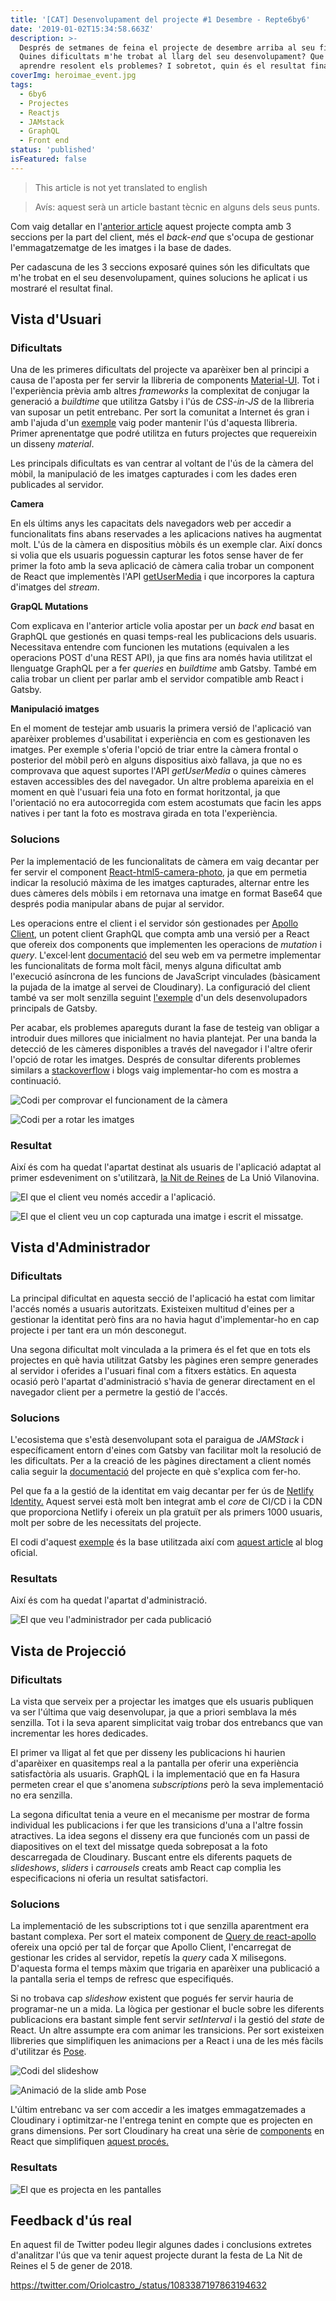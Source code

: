```yaml
---
title: '[CAT] Desenvolupament del projecte #1 Desembre - Repte6by6'
date: '2019-01-02T15:34:58.663Z'
description: >-
  Després de setmanes de feina el projecte de desembre arriba al seu final.
  Quines dificultats m'he trobat al llarg del seu desenvolupament? Que he pogut
  aprendre resolent els problemes? I sobretot, quin és el resultat final?
coverImg: heroimae_event.jpg
tags:
  - 6by6
  - Projectes
  - Reactjs
  - JAMstack
  - GraphQL
  - Front end
status: 'published'
isFeatured: false
---
```

> This article is not yet translated to english

> Avís: aquest serà un article bastant tècnic en alguns dels seus punts.

Com vaig detallar en l'[anterior article](/blog/2018-12-12-projecte-1-desembre-repte6by6/) aquest projecte compta amb 3 seccions per la part del client, més el _back-end_ que s'ocupa de gestionar l'emmagatzematge de les imatges i la base de dades.

Per cadascuna de les 3 seccions exposaré quines són les dificultats que m'he trobat en el seu desenvolupament, quines solucions he aplicat i us mostraré el resultat final.

## Vista d'Usuari

### Dificultats

Una de les primeres dificultats del projecte va aparèixer ben al principi a causa de l'aposta per fer servir la llibreria de components [Material-UI](https://material-ui.com/). Tot i l'experiència prèvia amb altres _frameworks_ la complexitat de conjugar la generació a _buildtime_ que utilitza Gatsby i l'ús de _CSS-in-JS_ de la llibreria van suposar un petit entrebanc. Per sort la comunitat a Internet és gran i amb l'ajuda d'un [exemple](https://github.com/mui-org/material-ui/tree/master/examples/gatsby) vaig poder mantenir l'ús d'aquesta llibreria. Primer aprenentatge que podré utilitza en futurs projectes que requereixin un disseny _material_.

Les principals dificultats es van centrar al voltant de l'ús de la càmera del mòbil, la manipulació de les imatges capturades i com les dades eren publicades al servidor.

**Camera**

En els últims anys les capacitats dels navegadors web per accedir a funcionalitats fins abans reservades a les aplicacions natives ha augmentat molt. L'ús de la càmera en dispositius mòbils és un exemple clar. Així doncs si volia que els usuaris poguessin capturar les fotos sense haver de fer primer la foto amb la seva aplicació de càmera calia trobar un component de React que implementès l'API [getUserMedia](https://developer.mozilla.org/en-US/docs/Web/API/MediaDevices/getUserMedia) i que incorpores la captura d'imatges del _stream_.

**GrapQL Mutations**

Com explicava en l'anterior article volia apostar per un _back end_ basat en GraphQL que gestionés en quasi temps-real les publicacions dels usuaris. Necessitava entendre com funcionen les mutations (equivalen a les operacions POST d'una REST API), ja que fins ara només havia utilitzat el llenguatge GraphQL per a fer _queries_ en _buildtime_ amb Gatsby. També em calia trobar un client per parlar amb el servidor compatible amb React i Gatsby.

**Manipulació imatges**

En el moment de testejar amb usuaris la primera versió de l'aplicació van aparèixer problemes d'usabilitat i experiència en com es gestionaven les imatges. Per exemple s'oferia l'opció de triar entre la càmera frontal o posterior del mòbil però en alguns dispositius això fallava, ja que no es comprovava que aquest suportes l'API _getUserMedia_ o quines càmeres estaven accessibles des del navegador. Un altre problema apareixia en el moment en què l'usuari feia una foto en format horitzontal, ja que l'orientació no era autocorregida com estem acostumats que facin les apps natives i per tant la foto es mostrava girada en tota l'experiència.

### Solucions

Per la implementació de les funcionalitats de càmera em vaig decantar per fer servir el component [React-html5-camera-photo](https://www.npmjs.com/package/react-html5-camera-photo), ja que em permetia indicar la resolució màxima de les imatges capturades, alternar entre les dues càmeres dels mòbils i em retornava una imatge en format Base64 que després podia manipular abans de pujar al servidor.

Les operacions entre el client i el servidor són gestionades per [Apollo Client,](https://www.apollographql.com/docs/react/) un potent client GraphQL que compta amb una versió per a React que ofereix dos components que implementen les operacions de _mutation_ i _query_. L'excel·lent [documentació](https://www.apollographql.com/docs/react/api/react-apollo.html) del seu web em va permetre implementar les funcionalitats de forma molt fàcil, menys alguna dificultat amb l'execució asíncrona de les funcions de JavaScript vinculades (bàsicament la pujada de la imatge al servei de Cloudinary). La configuració del client també va ser molt senzilla seguint [l'exemple](https://github.com/jlengstorf/gatsby-with-apollo) d'un dels desenvolupadors principals de Gatsby.

Per acabar, els problemes apareguts durant la fase de testeig van obligar a introduir dues millores que inicialment no havia plantejat. Per una banda la detecció de les càmeres disponibles a través del navegador i l'altre oferir l'opció de rotar les imatges. Després de consultar diferents problemes similars a [stackoverflow](https://stackoverflow.com/) i blogs vaig implementar-ho com es mostra a continuació.

![Codi per comprovar el funcionament de la càmera](./getusermedia.png "Codi per comprovar el funcionament de la càmera")

![Codi per a rotar les imatges](./rotateimage.png "Codi per a rotar les imatges")

### Resultat

Així és com ha quedat l'apartat destinat als usuaris de l'aplicació adaptat al primer esdeveniment on s'utilitzarà, [la Nit de Reines](https://www.facebook.com/events/739878189741702/) de La Unió Vilanovina.

![El que el client veu només accedir a l'aplicació.](./6by6december_client_empty.png "El que el client veu només accedir a l'aplicació.")

![El que el client veu un cop capturada una imatge i escrit el missatge.](./6by6december_client_full.png "El que el client veu un cop capturada una imatge i escrit el missatge.")

## Vista d'Administrador

### Dificultats

La principal dificultat en aquesta secció de l'aplicació ha estat com limitar l'accés només a usuaris autoritzats. Existeixen multitud d'eines per a gestionar la identitat però fins ara no havia hagut d'implementar-ho en cap projecte i per tant era un món desconegut. 

Una segona dificultat molt vinculada a la primera és el fet que en tots els projectes en què havia utilitzat Gatsby les pàgines eren sempre generades al servidor i oferides a l'usuari final com a fitxers estàtics. En aquesta ocasió però l'apartat d'administració s'havia de generar directament en el navegador client per a permetre la gestió de l'accés.

### Solucions

L'ecosistema que s'està desenvolupant sota el paraigua de _JAMStack_ i específicament entorn d'eines com Gatsby van facilitar molt la resolució de les dificultats. Per a la creació de les pàgines directament a client només calia seguir la [documentació](https://www.gatsbyjs.org/docs/authentication-tutorial/#creating-client-only-routes) del projecte en què s'explica com fer-ho. 

Pel que fa a la gestió de la identitat em vaig decantar per fer ús de [Netlify Identity.](https://www.netlify.com/docs/identity/) Aquest servei està molt ben integrat amb el _core_ de CI/CD i la CDN que proporciona Netlify i ofereix un pla gratuït per als primers 1000 usuaris, molt per sobre de les necessitats del projecte. 

El codi d'aquest [exemple](https://github.com/sw-yx/jamstack-hackathon-starter) és la base utilitzada així com [aquest article](https://www.gatsbyjs.org/blog/2018-12-17-turning-the-static-dynamic/) al blog oficial.

### Resultats

Així és com ha quedat l'apartat d'administració.

![El que veu l'administrador per cada publicació](./6by6december_admin.png "El que veu l'administrador per cada publicació")

## Vista de Projecció

### Dificultats

La vista que serveix per a projectar les imatges que els usuaris publiquen va ser l'última que vaig desenvolupar, ja que a priori semblava la més senzilla. Tot i la seva aparent simplicitat vaig trobar dos entrebancs que van incrementar les hores dedicades. 

El primer va lligat al fet que per disseny les publicacions hi haurien d'aparèixer en quasitemps real a la pantalla per oferir una experiència satisfactòria als usuaris. GraphQL i la implementació que en fa Hasura permeten crear el que s'anomena _subscriptions_ però la seva implementació no era senzilla.

La segona dificultat tenia a veure en el mecanisme per mostrar de forma individual les publicacions i fer que les transicions d'una a l'altre fossin atractives. La idea segons el disseny era que funcionés com un passi de diapositives on el text del missatge queda sobreposat a la foto descarregada de Cloudinary. Buscant entre els diferents paquets de _slideshows_, _sliders_ i _carrousels_ creats amb React cap complia les especificacions ni oferia un resultat satisfactori.

### Solucions

La implementació de les subscriptions tot i que senzilla aparentment era bastant complexa. Per sort el mateix component de [Query de react-apollo](https://www.apollographql.com/docs/react/essentials/queries.html#refetching) ofereix una opció per tal de forçar que Apollo Client, l'encarregat de gestionar les crides al servidor, repetís la _query_ cada X milisegons. D'aquesta forma el temps màxim que trigaria en aparèixer una publicació a la pantalla seria el temps de refresc que especifiqués.

Si no trobava cap _slideshow_ existent que pogués fer servir hauria de programar-ne un a mida. La lògica per gestionar el bucle sobre les diferents publicacions era bastant simple fent servir _setInterval_ i la gestió del _state_ de React. Un altre assumpte era com animar les transicions. Per sort existeixen llibreries que simplifiquen les animacions per a React i una de les més fàcils d'utilitzar és [Pose](https://popmotion.io/pose/).

![Codi del slideshow](./slideshow.png "Codi del slideshow")

![Animació de la slide amb Pose](./animatedslide.png "Animació de la slide amb Pose")

L'últim entrebanc va ser com accedir a les imatges emmagatzemades a Cloudinary i optimitzar-ne l'entrega tenint en compte que es projecten en grans dimensions. Per sort Cloudinary ha creat una sèrie de [components](https://github.com/cloudinary/cloudinary-react) en React que simplifiquen [aquest procés.](https://cloudinary.com/documentation/react_image_manipulation)

### Resultats

![El que es projecta en les pantalles](./6by6december_presenter.png "El que es projecta en les pantalles")

## Feedback d'ús real

En aquest fil de Twitter podeu llegir algunes dades i conclusions extretes d'analitzar l'ús que va tenir aquest projecte durant la festa de La Nit de Reines el 5 de gener de 2018.

https://twitter.com/Oriolcastro_/status/1083387197863194632
